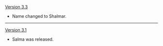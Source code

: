 {{Change History/Header}}
[[Version 3.3]]
* Name changed to Shalmar.
----
[[Version 3.1]]
* Salma was released.